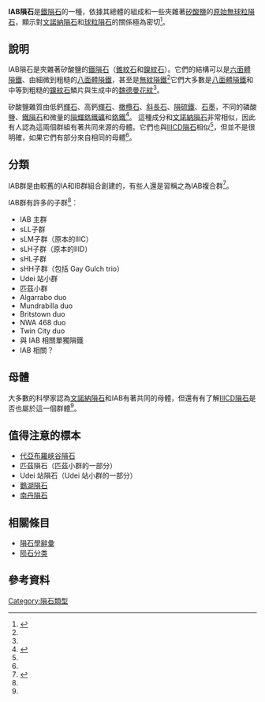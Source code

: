 {{infobox meteorite subdivision
|Subdivision               = [[隕石分類#專有名詞|隕石群]]
|Name                      = IAB隕石
|Alternative names         = IAB
|Image                     = Goose Lake meteorite.jpg
|Image_caption             = [[鵝湖隕石|鵝湖隕石]]是一顆sLL子群（低鋁、低鎳）的IAB隕石。
|Type                      = 鐵
|Class                     = [[原始無球粒隕石|原始無球粒隕石]]
|Clan                      = 
<!-- list/link all subgroups of this group as a {{flatlist}} -->
|Subgroups                 = {{flatlist|
*sLL
*sLM（原劃分為 IIIC）
*sLH（原劃分為 IIID）
*sHL
*sHH（包含 Gay Gulch trio）
*Udei Station 小群
*Pitts 小群
*Algarrabo duo
*Mundrabilla duo
*Britstown duo
*NWA 468 duo
*Twin City duo
*與 IAB 相關的隕鐵
}}
|Structural_classification = [[六面體隕鐵|六面體隕鐵]]，由細微到粗糙的[[八面體隕鐵|八面體隕鐵]]，常常有[[無紋隕鐵|無紋隕鐵]]
|Parent_body               = IAB
|Composition               = [[鐵隕石|鐵隕石]]（[[錐紋石|錐紋石]]、[[鎳紋石|鎳紋石]]）和[[矽酸鹽|矽酸鹽]]雜質
|Number_of_specimens       = 
|TKW                       = 
|Image2                    = 
|Image2_caption            = 
}}
'''IAB隕石'''是[[鐵隕石|鐵隕石]]的一種，依據其總體的組成和一些夾雜著[[矽酸鹽|矽酸鹽]]的[[原始無球粒隕石|原始無球粒隕石]]，顯示對[[文諾納隕石|文諾納隕石]]和[[球粒隕石|球粒隕石]]的關係極為密切<ref name="Weisberg 2006">{{Cite_book|last1=Binze|first1=D.S. Lauretta|last2=Jr.|first2=H.Y. McSween|author3=foreword by Richard P.|author4=T. J. McCoy|author5=A. N. Krot|title=Meteorites and the early solar system II|year=2006|publisher=University of Arizona Press|location=Tucson|isbn=978-0816525621|pages=19–52,942|url=http://haroldconnolly.com/EES%20716%20Fall%2009%20Reading/Lecture%201/Background%20reading/Weisberg_etal_MESSII.pdf|accessdate=17 November 2016|chapter=Systematics and Evaluation of Meteorite Classification|archive-date=2017-08-08|archive-url=https://web.archive.org/web/20170808001147/http://haroldconnolly.com/EES%20716%20Fall%2009%20Reading/Lecture%201/Background%20reading/Weisberg_etal_MESSII.pdf|dead-url=yes}}</ref>。

== 說明 ==
IAB隕石是夾雜著矽酸鹽的[[鐵隕石|鐵隕石]]（[[錐紋石|錐紋石]]和[[鎳紋石|鎳紋石]]）。它們的結構可以是[[六面體隕鐵|六面體隕鐵]]、由細微到粗糙的[[八面體隕鐵|八面體隕鐵]]，甚至是[[無紋隕鐵|無紋隕鐵]]<ref name="Benedix 2000" />它們大多數是[[八面體隕鐵|八面體隕鐵]]和中等到粗糙的[[鎳紋石|鎳紋石]]鱗片與生成中的[[魏德曼花紋|魏德曼花紋]]<ref name="Weisberg 2006" />。

矽酸鹽雜質由低鈣[[輝石|輝石]]、高鈣[[輝石|輝石]]、[[橄欖石|橄欖石]]、[[斜長石|斜長石]]、[[隕硫鐵|隕硫鐵]]、[[石墨|石墨]]，不同的磷酸鹽、[[鐵隕石|鐵隕石]]和微量的[[隕輝鉻鐵礦|隕輝鉻鐵礦]]和[[鉻鐵|鉻鐵]]<ref name="Benedix 2000">{{Cite_journal |last1=Benedix |first1=G. K. |author2=T. J. McCoy, K. Keil, S. G. Love |title=) A petrologic study of the IAB iron meteorites: Constraints on the formation of the IAB-winonaite parent body |journal=Meteoritics and Planetary Science |year=2000 |volume=35 |pages=1127–1141 |url=http://trs-new.jpl.nasa.gov/dspace/bitstream/2014/19251/1/98-0545.pdf |accessdate=17 December 2012 |deadurl=yes |archiveurl=https://web.archive.org/web/20120301102551/http://trs-new.jpl.nasa.gov/dspace/bitstream/2014/19251/1/98-0545.pdf |archivedate=2012-03-01 }}</ref>。 這種成分和[[文諾納隕石|文諾納隕石]]非常相似，因此有人認為這兩個群組有著共同來源的母體。它們也與[[IIICD隕石|IIICD隕石]]相似<ref name="Wasson 2002" />，但並不是很明確，如果它們有部分來自相同的母體<ref name="Weisberg 2006" />。

== 分類 ==
IAB群是由較舊的IA和IB群組合創建的，有些人還是習稱之為IAB複合群<ref name="Wasson 2002">{{Cite_journal|last1=Wasson|first1=J.T|author2=Kallemeyn, G.W|title=the IAB iron-meteorite complex: A group, five subgroups, numerous grouplets, closely related, mainly formed by crystal segregation in rapidly cooling melts|journal=Geochimica et Cosmochimica Acta|date=30 June 2002|volume=66|issue=13|pages=2445–2473|doi=10.1016/S0016-7037(02)00848-7}}</ref>。

IAB群有許多的子群<ref name="Wasson 2002" />：

{{colbegin}}
*IAB 主群
*sLL子群
*sLM子群（原本的IIIC）
*sLH子群（原本的IIID）
*sHL子群
*sHH子群（包括 Gay Gulch trio）
*Udei 站小群
*匹茲小群
*Algarrabo duo
*Mundrabilla duo
*Britstown duo
*NWA 468 duo
*Twin City duo
*與 IAB 相關單獨隕鐵
*IAB 相關？
{{colend}}

== 母體 ==
大多數的科學家認為[[文諾納隕石|文諾納隕石]]和IAB有著共同的母體，但還有有了解[[IIICD隕石|IIICD隕石]]是否也屬於這一個群體<ref name="Weisberg 2006" />。

== 值得注意的標本 ==
*[[代亞布羅峽谷隕石|代亞布羅峽谷隕石]]
*匹茲隕石（匹茲小群的一部分）
*Udei 站隕石（Udei 站小群的一部分）
*[[鵝湖隕石|鵝湖隕石]]
*[[南丹隕石|南丹隕石]]

== 相關條目 ==
* [[隕石學辭彙|隕石學辭彙]]
*[[陨石分类|陨石分类]]

== 參考資料 ==
{{Reflist}}

{{隕石}}

[[Category:隕石類型|Category:隕石類型]]
